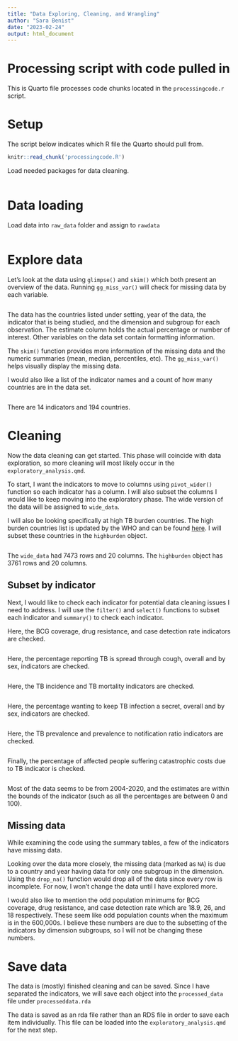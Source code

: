 ```yaml
---
title: "Data Exploring, Cleaning, and Wrangling"
author: "Sara Benist"
date: "2023-02-24"
output: html_document
---
```


# Processing script with code pulled in

This is Quarto file processes code chunks located in the `processingcode.r` script.

# Setup

The script below indicates which R file the Quarto should pull from.

```r
knitr::read_chunk('processingcode.R')
```

Load needed packages for data cleaning.

```r
```

# Data loading

Load data into `raw_data` folder and assign to `rawdata`

```r
```

# Explore data

Let's look at the data using `glimpse()` and `skim()` which both present an overview of the data. Running `gg_miss_var()` will check for missing data by each variable.

```r
```

The data has the countries listed under setting, year of the data, the indicator that is being studied, and the dimension and subgroup for each observation. The estimate column holds the actual percentage or number of interest. Other variables on the data set contain formatting information.

The `skim()` function provides more information of the missing data and the numeric summaries (mean, median, percentiles, etc). The `gg_miss_var()` helps visually display the missing data.

I would also like a list of the indicator names and a count of how many countries are in the data set.

```r
```

There are 14 indicators and 194 countries.

# Cleaning

Now the data cleaning can get started. This phase will coincide with data exploration, so more cleaning will most likely occur in the `exploratory_analysis.qmd`.

To start, I want the indicators to move to columns using `pivot_wider()` function so each indicator has a column. I will also subset the columns I would like to keep moving into the exploratory phase. The wide version of the data will be assigned to `wide_data`.

I will also be looking specifically at high TB burden countries. The high burden countries list is updated by the WHO and can be found [here](https://www.who.int/news/item/17-06-2021-who-releases-new-global-lists-of-high-burden-countries-for-tb-hiv-associated-tb-and-drug-resistant-tb). I will subset these countries in the `highburden` object.

```r
```

The `wide_data` had 7473 rows and 20 columns. The `highburden` object has 3761 rows and 20 columns.


## Subset by indicator

Next, I would like to check each indicator for potential data cleaning issues I need to address. I will use the `filter()` and `select()` functions to subset each indicator and `summary()` to check each indicator.

Here, the BCG coverage, drug resistance, and case detection rate indicators are checked.

```r
```

Here, the percentage reporting TB is spread through cough, overall and by sex, indicators are checked.

```r
```

Here, the TB incidence and TB mortality indicators are checked.

```r
```

Here, the percentage wanting to keep TB infection a secret, overall and by sex, indicators are checked.

```r
```

Here, the TB prevalence and prevalence to notification ratio indicators are checked.

```r
```

Finally, the percentage of affected people suffering catastrophic costs due to TB indicator is checked.

```r
```

Most of the data seems to be from 2004-2020, and the estimates are within the bounds of the indicator (such as all the percentages are between 0 and 100).

## Missing data

While examining the code using the summary tables, a few of the indicators have missing data.

Looking over the data more closely, the missing data (marked as `NA`) is due to a country and year having data for only one subgroup in the dimension. Using the `drop_na()` function would drop all of the data since every row is incomplete. For now, I won't change the data until I have explored more. 

I would also like to mention the odd population minimums for BCG coverage, drug resistance, and case detection rate which are 18.9, 26, and 18 respectively. These seem like odd population counts when the maximum is in the 600,000s. I believe these numbers are due to the subsetting of the indicators by dimension subgroups, so I will not be changing these numbers.


# Save data

The data is (mostly) finished cleaning and can be saved. Since I have separated the indicators, we will save each object into the `processed_data` file under `processeddata.rda`

The data is saved as an rda file rather than an RDS file in order to save each item individually. This file can be loaded into the `exploratory_analysis.qmd` for the next step.

```r
```
